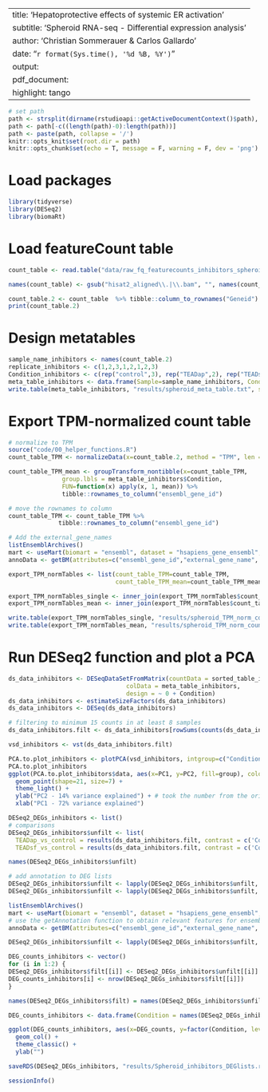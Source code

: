 
---
title: 'Hepatoprotective effects of systemic ER activation'
subtitle: 'Spheroid RNA-seq - Differential expression analysis'
author: 'Christian Sommerauer & Carlos Gallardo'
date: "`r format(Sys.time(), '%d %B, %Y')`"
output:
  pdf_document:
    highlight: tango
---

```r
# set path
path <- strsplit(dirname(rstudioapi::getActiveDocumentContext()$path), '/')[[1]]
path <- path[-c((length(path)-0):length(path))]
path <- paste(path, collapse = '/')
knitr::opts_knit$set(root.dir = path)
knitr::opts_chunk$set(echo = T, message = F, warning = F, dev = 'png')

```

# Load packages
```r
library(tidyverse)
library(DESeq2)
library(biomaRt)
```

# Load featureCount table
```r
count_table <- read.table("data/raw_fq_featurecounts_inhibitors_spheroids.txt", header=T) %>% drop_na()

names(count_table) <- gsub("hisat2_aligned\\.|\\.bam", "", names(count_table)) 

count_table.2 <- count_table  %>% tibble::column_to_rownames("Geneid") %>% dplyr::select(2:9) 
print(count_table.2)
```
# Design metatables
```r
sample_name_inhibitors <- names(count_table.2)
replicate_inhibitors <- c(1,2,3,1,2,1,2,3)
Condition_inhibitors <- c(rep("control",3), rep("TEADap",2), rep("TEADsf",3))
meta_table_inhibitors <- data.frame(Sample=sample_name_inhibitors, Condition=Condition_inhibitors, Replicate=replicate_inhibitors)
write.table(meta_table_inhibitors, "results/spheroid_meta_table.txt", sep="\t", quote=F)
```

# Export TPM-normalized count table
```r
# normalize to TPM
source("code/00_helper_functions.R")
count_table_TPM <- normalizeData(x=count_table.2, method = "TPM", len = count_table$Length) 

count_table_TPM_mean <- groupTransform_nontibble(x=count_table_TPM, 
               group.lbls = meta_table_inhibitors$Condition,
               FUN=function(x) apply(x, 1, mean)) %>% 
               tibble::rownames_to_column("ensembl_gene_id")

# move the rownames to column
count_table_TPM <- count_table_TPM %>% 
              tibble::rownames_to_column("ensembl_gene_id")

# Add the external_gene_names 
listEnsemblArchives()
mart <- useMart(biomart = "ensembl", dataset = "hsapiens_gene_ensembl", host="https://oct2022.archive.ensembl.org") #, host = "https://oct2022.archive.ensembl.org"
annoData <- getBM(attributes=c("ensembl_gene_id","external_gene_name", "description"),mart=mart)

export_TPM_normTables <- list(count_table_TPM=count_table_TPM, 
                              count_table_TPM_mean=count_table_TPM_mean)

export_TPM_normTables_single <- inner_join(export_TPM_normTables$count_table_TPM, y = annoData, by = 'ensembl_gene_id')
export_TPM_normTables_mean <- inner_join(export_TPM_normTables$count_table_TPM_mean, y = annoData, by = 'ensembl_gene_id')

write.table(export_TPM_normTables_single, "results/spheroid_TPM_norm_counts_n.txt", sep="\t", quote=F, row.names = F)
write.table(export_TPM_normTables_mean, "results/spheroid_TPM_norm_counts_mean_n.txt", sep="\t", quote=F, row.names = F)
```

# Run DESeq2 function and plot a PCA
```r
ds_data_inhibitors <- DESeqDataSetFromMatrix(countData = sorted_table_inhibitors,
                                 colData = meta_table_inhibitors,
                                 design = ~ 0 + Condition)
ds_data_inhibitors <- estimateSizeFactors(ds_data_inhibitors)
ds_data_inhibitors <- DESeq(ds_data_inhibitors)

# filtering to minimum 15 counts in at least 8 samples
ds_data_inhibitors.filt <- ds_data_inhibitors[rowSums(counts(ds_data_inhibitors, normalized=TRUE) >= 10 ) >= 2, ]

vsd_inhibitors <- vst(ds_data_inhibitors.filt)

PCA.to.plot_inhibitors <- plotPCA(vsd_inhibitors, intgroup=c("Condition")) + theme_bw() +  ggtitle("PCA of RNA-Seq Samples (DESeq2, vst)") 
PCA.to.plot_inhibitors
ggplot(PCA.to.plot_inhibitors$data, aes(x=PC1, y=PC2, fill=group), color="black") + 
  geom_point(shape=21, size=7) +
  theme_light() +
  ylab("PC2 - 14% variance explained") + # took the number from the original plotPCA function
  xlab("PC1 - 72% variance explained")
```

```r
DESeq2_DEGs_inhibitors <- list()
# comparisons
DESeq2_DEGs_inhibitors$unfilt <- list(
  TEADap_vs_control = results(ds_data_inhibitors.filt, contrast = c('Condition', 'TEADap', 'control')),
  TEADsf_vs_control = results(ds_data_inhibitors.filt, contrast = c('Condition', 'TEADsf', 'control')))

names(DESeq2_DEGs_inhibitors$unfilt)

# add annotation to DEG lists
DESeq2_DEGs_inhibitors$unfilt <- lapply(DESeq2_DEGs_inhibitors$unfilt, as.data.frame)
DESeq2_DEGs_inhibitors$unfilt <- lapply(DESeq2_DEGs_inhibitors$unfilt, rownames_to_column, var = 'ensembl_gene_id')

listEnsemblArchives()
mart <- useMart(biomart = "ensembl", dataset = "hsapiens_gene_ensembl", host = "https://oct2022.archive.ensembl.org")
# use the getAnnotation function to obtain relevant features for ensembl GRCh38.p13.
annoData <- getBM(attributes=c("ensembl_gene_id","external_gene_name", "chromosome_name", "gene_biotype", "description"),mart=mart)

DESeq2_DEGs_inhibitors$unfilt <- lapply(DESeq2_DEGs_inhibitors$unfilt, inner_join, y = annoData, by = 'ensembl_gene_id')

DEG_counts_inhibitors <- vector()
for (i in 1:2) { 
DESeq2_DEGs_inhibitors$filt[[i]] <- DESeq2_DEGs_inhibitors$unfilt[[i]] %>% filter(abs(log2FoldChange) > 0.585 & padj<0.05)
DEG_counts_inhibitors[i] <- nrow(DESeq2_DEGs_inhibitors$filt[[i]])
} 

names(DESeq2_DEGs_inhibitors$filt) = names(DESeq2_DEGs_inhibitors$unfilt)

DEG_counts_inhibitors <- data.frame(Condition = names(DESeq2_DEGs_inhibitors$filt), DEG_counts = DEG_counts_inhibitors)

ggplot(DEG_counts_inhibitors, aes(x=DEG_counts, y=factor(Condition, levels=rev(names(DESeq2_DEGs_inhibitors$unfilt))))) +
  geom_col() +
  theme_classic() +
  ylab("")

saveRDS(DESeq2_DEGs_inhibitors, "results/Spheroid_inhibitors_DEGlists.rds")
```

```r
sessionInfo()
```

